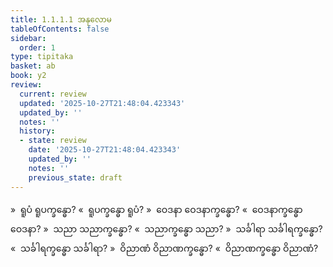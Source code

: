 ```yaml
---
title: 1.1.1.1 အနုလောမ
tableOfContents: false
sidebar:
  order: 1
type: tipitaka
basket: ab
book: y2
review:
  current: review
  updated: '2025-10-27T21:48:04.423343'
  updated_by: ''
  notes: ''
  history:
  - state: review
    date: '2025-10-27T21:48:04.423343'
    updated_by: ''
    notes: ''
    previous_state: draft
---
```



<ReviewStatus review={frontmatter.review} showDetails={true} />

<HypothesisAnnotation frontmatter={frontmatter} />

<DynamicBreadcrumb />

<Division number="2" book="y2" e="ch" v="33" p="17">

<Paragraph number="3" book="y2">
»  ရူပံ ရူပက္ခန္ဓော?
</Paragraph>

<Paragraph number="4" book="y2">
«  ရူပက္ခန္ဓော ရူပံ?
</Paragraph>

<Paragraph number="5" book="y2">
»  ဝေဒနာ ဝေဒနာက္ခန္ဓော?
</Paragraph>

<Paragraph number="6" book="y2">
«  ဝေဒနာက္ခန္ဓော ဝေဒနာ?
</Paragraph>

<Paragraph number="7" book="y2">
»  သညာ သညာက္ခန္ဓော?
</Paragraph>

<Paragraph number="8" book="y2">
«  သညာက္ခန္ဓော သညာ?
</Paragraph>

<Paragraph number="9" book="y2">
»  သင်္ခါရာ သင်္ခါရက္ခန္ဓော?
</Paragraph>

<Paragraph number="10" book="y2">
«  သင်္ခါရက္ခန္ဓော သင်္ခါရာ?
</Paragraph>

<Paragraph number="11" book="y2">
»  ဝိညာဏံ ဝိညာဏက္ခန္ဓော?
</Paragraph>

<Paragraph number="12" book="y2">
«  ဝိညာဏက္ခန္ဓော ဝိညာဏံ?
</Paragraph>
</Division>